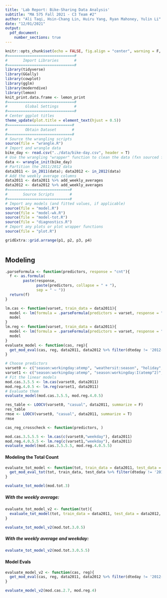 ```yaml
---
title: 'Lab Report: Bike-Sharing Data Analysis'
subtitle: "MA 575 Fall 2021 - C3 Team #2"
author: "Ali Taqi, Hsin-Chang Lin, Huiru Yang, Ryan Mahoney, Yulin Li"
date: "12/01/2021"
output: 
  pdf_document: 
    number_sections: true
---
```


```r
knitr::opts_chunk$set(echo = FALSE, fig.align = "center", warning = F, message = F, fig.height = 4, fig.width = 6)
#==============================#
#       Import Libraries       #
#==============================#
library(tidyverse)
library(GGally)
library(cowplot)
library(gglm)
library(moderndive)
library(lemon)
knit_print.data.frame <- lemon_print
#==============================#
#        Global Settings       #
#==============================#
# Center ggplot titles
theme_update(plot.title = element_text(hjust = 0.5))
#=============================#
#        Obtain Dataset       #
#=============================#
# Source the wrangling scripts
source(file = "wrangle.R")
# Import and wrangle data
bike_day <- read.csv("../data/bike-day.csv", header = T)
# Use the wrangling "wrapper" function to clean the data (fxn sourced from wrangle.R)
data <- wrangle_init(bike_day)
# Partition the 2011/2012 data
data2011 <- in_2011(data); data2012 <- in_2012(data)
# Add the weekly average columns
data2011 <- data2011 %>% add_weekly_averages
data2012 <- data2012 %>% add_weekly_averages
#============================#
#       Source Scripts       #
#============================#
# Import any models (and fitted values, if applicable)
source(file = "model.R")
source(file = "model-wk.R")
source(file = "model-tot.R")
source(file = "diagnostics.R")
# Import any plots or plot wrapper functions
source(file = "plot.R")
```

```r
gridExtra::grid.arrange(p1, p2, p3, p4)
```

```r

```


## Modeling

```r
.parseFormula <- function(predictors, response = "cnt"){
  f <- as.formula(
        paste(response, 
              paste(predictors, collapse = " + "), 
              sep = " ~ "))
  return(f)
}
```

```r
lm.cas <- function(varset, train_data = data2011){
  model <- lm(formula = .parseFormula(predictors = varset, response = "casual"), data = train_data)
  model
}
lm.reg <- function(varset, train_data = data2011){
  model <- lm(formula = .parseFormula(predictors = varset, response = "registered"), data = train_data)
  model
}
evaluate_model <- function(cas, reg){
  get_mod_eval(cas, reg, data2011, data2012 %>% filter(dteday != '2012-10-29'), scale_2012 = FALSE)
}
```

```r
# Choose predictors
varset0 <- c("season:workingday:atemp", "weathersit:season", "holiday", "wavg_cas")
varset1 <- c("season:workingday:atemp", "season:workingday:I(atemp^2)", "weathersit", "holiday", "wavg_reg")
# Fit the linear models
mod.cas.3.5.5 <- lm.cas(varset0, data2011)
mod.reg.4.0.5 <- lm.reg(varset1, data2011)
# Evaluate them
evaluate_model(mod.cas.3.5.5, mod.reg.4.0.5)
```

```r
res_table <- LOOCV(varset0, "casual", data2011, summarize = F)
res_table
rmse <- LOOCV(varset0, "casual", data2011, summarize = T)
rmse
```

```r
cas_reg_crosscheck <- function(predictors, )
```



```r
mod.cas.3.5.5.5 <- lm.cas(c(varset0,"weekday"), data2011)
mod.reg.4.0.5.5 <- lm.reg(c(varset1,"weekday"), data2011)
evaluate_model(mod.cas.3.5.5.5, mod.reg.4.0.5.5)
```

#### Modeling the Total Count

```r
evaluate_tot_model <- function(tot, train_data = data2011, test_data = data2012, scale_2012 = TRUE){
  get_mod_eval_tot(tot, train_data, test_data %>% filter(dteday != '2012-10-29'), scale_2012 = scale_2012)
}
```

```r
evaluate_tot_model(mod.tot.3)
```

##### With the weekly average: 

```r
evaluate_tot_model_v2 <- function(tot){
  evaluate_tot_model(tot, train_data = data2011, test_data = data2012, scale_2012 = FALSE)
}
```

```r
evaluate_tot_model_v2(mod.tot.3.0.5)
```

##### With the weekly average and weekday:

```r
evaluate_tot_model_v2(mod.tot.3.0.5.5)
```

#### Model Evals

```r
evaluate_model_v2 <- function(cas, reg){
  get_mod_eval(cas, reg, data2011, data2012 %>% filter(dteday != '2012-10-29'), scale_2012 = FALSE)
}
```

```r
evaluate_model_v2(mod.cas.2.7, mod.reg.4)
```







